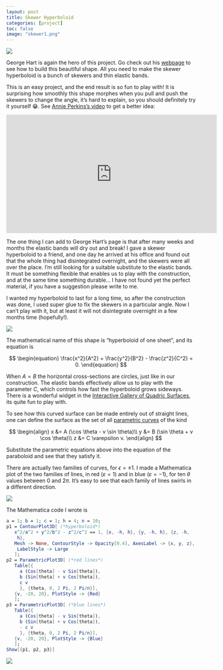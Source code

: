 ```yaml
---
layout: post
title: Skewer Hyperboloid
categories: [project]
toc: false
image: "skewer1.png"
---
```



![](skewer1.png)

George Hart is again the hero of this project.
Go check out his [webpage](https://www.georgehart.com/skewers/skewer-hyperboloid.html) to see how to build this beautiful shape.
All you need to make the skewer hyperboloid is a bunch of skewers and thin elastic bands.

This is an easy project, and the end result is so fun to play with!
It is surprising how smoothly this shape morphes when you pull and push the skewers to change the angle, it's hard to explain, so you should definitely try it yourself 😁.
See [Annie Perkins's video](https://arbitrarilyclose.com/2020/05/11/mathartchallenge-day-55-hyperboloid-george-hart/) to get a better idea:

<iframe width="560" height="315" src="https://videopress.com/embed/1GgXbg78" frameborder="0" allowfullscreen></iframe>
<script src="https://videopress.com/videopress-iframe.js"></script>

The one thing I can add to George Hart's page is that after many weeks and months the elastic bands will dry out and break!
I gave a skewer hyperboloid to a friend, and one day he arrived at his office and found out that the whole thing had disintegrated overnight, and the skewers were all over the place.
I'm still looking for a suitable substitute to the elastic bands. It must be something flexible that enables us to play with the construction, and at the same time something durable...
I have not found yet the perfect material, if you have a suggestion please write to me.

I wanted my hyperboloid to last for a long time, so after the construction was done, I used super glue to fix the skewers in a particular angle.
Now I can't play with it, but at least it will not disintegrate overnight in a few months time (hopefully!).

![](skewer2.png)

The mathematical name of this shape is "hyperboloid of one sheet", and its equation is

$$
\begin{equation}
\frac{x^2}{A^2} + \frac{y^2}{B^2} - \frac{z^2}{C^2} = 0.
\end{equation}
$$

When $A=B$ the horizontal cross-sections are circles, just like in our construction.
The elastic bands effectively allow us to play with the parameter $C$, which controls how fast the hyperboloid grows sideways.
There is a wonderful widget in the [Interactive Gallery of Quadric Surfaces](https://nmd.pages.math.illinois.edu/quadrics/hyper1.html), its quite fun to play with.

To see how this curved surface can be made entirely out of straight lines, one can define the surface as the set of all [parametric curves](https://mathcurve.com/surfaces.gb/hyperboloid/hyperboloid1.shtml) of the kind

$$
\begin{align}
x &= A (\cos \theta - v \sin \theta)\\
y &= B (\sin \theta + v \cos \theta)\\
z &= C \varepsilon v.
\end{align}
$$

Substitute the parametric equations above into the equation of the paraboloid and see that they satisfy it.

There are actually two families of curves, for $\epsilon=\pm 1$.
I made a Mathematica plot of the two families of lines, in red ($\varepsilon=1$) and in blue ($\varepsilon=-1$), for ten $\theta$ values between 0 and $2\pi$.
It's easy to see that each family of lines swirls in a different direction.

![](one-sheet-hyperboloid.png){fig-align="center"}

The Mathematica code I wrote is

```mathematica
a = 1; b = 1; c = 1; h = 4; n = 10;
p1 = ContourPlot3D[ (*hyperboloid*)   
   x^2/a^2 + y^2/b^2 - z^2/c^2 == 1, {x, -h, h}, {y, -h, h}, {z, -h, 
    h},
   Mesh -> None, ContourStyle -> Opacity[0.4], AxesLabel -> {x, y, z},
    LabelStyle -> Large
   ];
p2 = ParametricPlot3D[ (*red lines*)
   Table[{
     a (Cos[theta] - v Sin[theta]),
     b (Sin[theta] + v Cos[theta]),
     c v
     }, {theta, 0, 2 Pi, 2 Pi/n}],
   {v, -20, 20}, PlotStyle -> {Red}
   ];
p3 = ParametricPlot3D[ (*blue lines*)
   Table[{
     a (Cos[theta] - v Sin[theta]),
     b (Sin[theta] + v Cos[theta]),
     - c v
     }, {theta, 0, 2 Pi, 2 Pi/n}],
   {v, -20, 20}, PlotStyle -> {Blue}
   ];
Show[{p1, p2, p3}]
```

![](skewer3.png)








